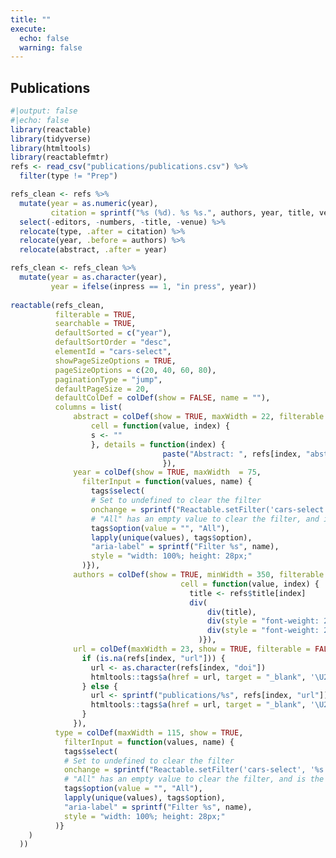 ```yaml
---
title: ""
execute:
  echo: false
  warning: false
---
```


::: {.column-page-inset}
# Publications

```r
#|output: false
#|echo: false
library(reactable)
library(tidyverse)
library(htmltools)
library(reactablefmtr)
refs <- read_csv("publications/publications.csv") %>% 
  filter(type != "Prep")
```

```r
refs_clean <- refs %>% 
  mutate(year = as.numeric(year),
         citation = sprintf("%s (%d). %s %s.", authors, year, title, venue), .after = url) %>% 
  select(-editors, -numbers, -title, -venue) %>% 
  relocate(type, .after = citation) %>%
  relocate(year, .before = authors) %>%
  relocate(abstract, .after = year)

refs_clean <- refs_clean %>% 
  mutate(year = as.character(year),
         year = ifelse(inpress == 1, "in press", year))
         
reactable(refs_clean, 
          filterable = TRUE, 
          searchable = TRUE, 
          defaultSorted = c("year"), 
          defaultSortOrder = "desc", 
          elementId = "cars-select", 
          showPageSizeOptions = TRUE,
          pageSizeOptions = c(20, 40, 60, 80),
          paginationType = "jump",
          defaultPageSize = 20,
          defaultColDef = colDef(show = FALSE, name = ""),
          columns = list(
              abstract = colDef(show = TRUE, maxWidth = 22, filterable = FALSE,
                  cell = function(value, index) {
                  s <- ""
                  }, details = function(index) {
                                  paste("Abstract: ", refs[index, "abstract"])
                                  }),
              year = colDef(show = TRUE, maxWidth  = 75,
                filterInput = function(values, name) {
                  tags$select(
                  # Set to undefined to clear the filter
                  onchange = sprintf("Reactable.setFilter('cars-select', '%s', event.target.value || undefined)", name),
                  # "All" has an empty value to clear the filter, and is the default option
                  tags$option(value = "", "All"),
                  lapply(unique(values), tags$option),
                  "aria-label" = sprintf("Filter %s", name),
                  style = "width: 100%; height: 28px;"
                )}),
              authors = colDef(show = TRUE, minWidth = 350, filterable = FALSE, 
                                      cell = function(value, index) {
                                        title <- refs$title[index]
                                        div(
                                            div(title),
                                            div(style = "font-weight: 200", value),
                                            div(style = "font-weight: 200", refs$venue[index]),
                                          )}),
              url = colDef(maxWidth = 23, show = TRUE, filterable = FALSE, cell = function(value, index) {
                if (is.na(refs[index, "url"])) {
                  url <- as.character(refs[index, "doi"])
                  htmltools::tags$a(href = url, target = "_blank", '\U29C9')
                } else {
                  url <- sprintf("publications/%s", refs[index, "url"])
                  htmltools::tags$a(href = url, target = "_blank", '\U2193')
                }
              }),
          type = colDef(maxWidth = 115, show = TRUE,
            filterInput = function(values, name) {
            tags$select(
            # Set to undefined to clear the filter
            onchange = sprintf("Reactable.setFilter('cars-select', '%s', event.target.value || undefined)", name),
            # "All" has an empty value to clear the filter, and is the default option
            tags$option(value = "", "All"),
            lapply(unique(values), tags$option),
            "aria-label" = sprintf("Filter %s", name),
            style = "width: 100%; height: 28px;"
          )}
    )
  ))
```
:::